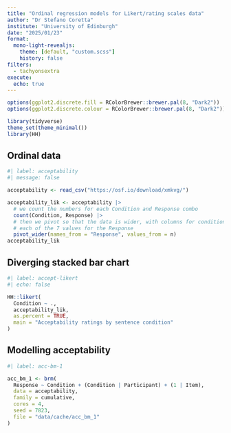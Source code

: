 ```yaml
---
title: "Ordinal regression models for Likert/rating scales data"
author: "Dr Stefano Coretta"
institute: "University of Edinburgh"
date: "2025/01/23"
format: 
  mono-light-revealjs:
    theme: [default, "custom.scss"]
    history: false
filters:
  - tachyonsextra
execute: 
  echo: true
---
```


```r
options(ggplot2.discrete.fill = RColorBrewer::brewer.pal(8, "Dark2"))
options(ggplot2.discrete.colour = RColorBrewer::brewer.pal(8, "Dark2"))

library(tidyverse)
theme_set(theme_minimal())
library(HH)
```

## Ordinal data

```r
#| label: acceptability
#| message: false

acceptability <- read_csv("https://osf.io/download/xmkvg/")
```

```r
acceptability_lik <- acceptability |>
  # we count the numbers for each Condition and Response combo
  count(Condition, Response) |>
  # then we pivot so that the data is wider, with columns for condition and 
  # each of the 7 values for the Response
  pivot_wider(names_from = "Response", values_from = n)
acceptability_lik
```

## Diverging stacked bar chart

```r
#| label: accept-likert
#| echo: false

HH::likert(
  Condition ~ .,
  acceptability_lik,
  as.percent = TRUE,
  main = "Acceptability ratings by sentence condition"
)
```

## Modelling acceptability

```r
#| label: acc-bm-1

acc_bm_1 <- brm(
  Response ~ Condition + (Condition | Participant) + (1 | Item),
  data = acceptability,
  family = cumulative,
  cores = 4,
  seed = 7823,
  file = "data/cache/acc_bm_1"
)
```